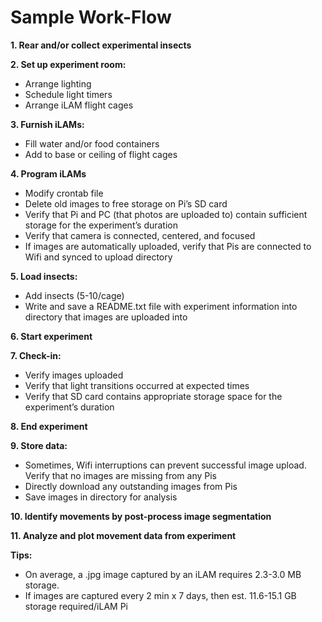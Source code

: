 # Sample Work-Flow

**1. Rear and/or collect experimental insects**

**2. Set up experiment room:**
  
  - Arrange lighting
  - Schedule light timers
  - Arrange iLAM flight cages
    
**3. Furnish iLAMs:**
  
  - Fill water and/or food containers
  - Add to base or ceiling of flight cages
    
**4. Program iLAMs** 
  
  - Modify crontab file
  - Delete old images to free storage on Pi's SD card
  - Verify that Pi and PC (that photos are uploaded to) contain sufficient storage for the experiment's duration
  - Verify that camera is connected, centered, and focused
  - If images are automatically uploaded, verify that Pis are connected to Wifi and synced to upload directory
    
**5. Load insects:**
  
  - Add insects (5-10/cage)
  - Write and save a README.txt file with experiment information into directory that images are uploaded into
    
**6. Start experiment**

**7. Check-in:**
  
  - Verify images uploaded
  - Verify that light transitions occurred at expected times
  - Verify that SD card contains appropriate storage space for the experiment's duration
    
**8. End experiment**

**9. Store data:**
  
  - Sometimes, Wifi interruptions can prevent successful image upload. Verify that no images are missing from any Pis
  - Directly download any outstanding images from Pis
  - Save images in directory for analysis
    
**10. Identify movements by post-process image segmentation**

**11. Analyze and plot movement data from experiment**
  
  
**Tips:**
  
  - On average, a .jpg image captured by an iLAM requires 2.3-3.0 MB storage.
  - If images are captured every 2 min x 7 days, then est. 11.6-15.1 GB storage required/iLAM Pi
